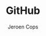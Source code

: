 ---
id: "github"
title: "GitHub"
author: Jeroen Cops
featuredImage: octocat_banner.png
tags: [GitHub]
---